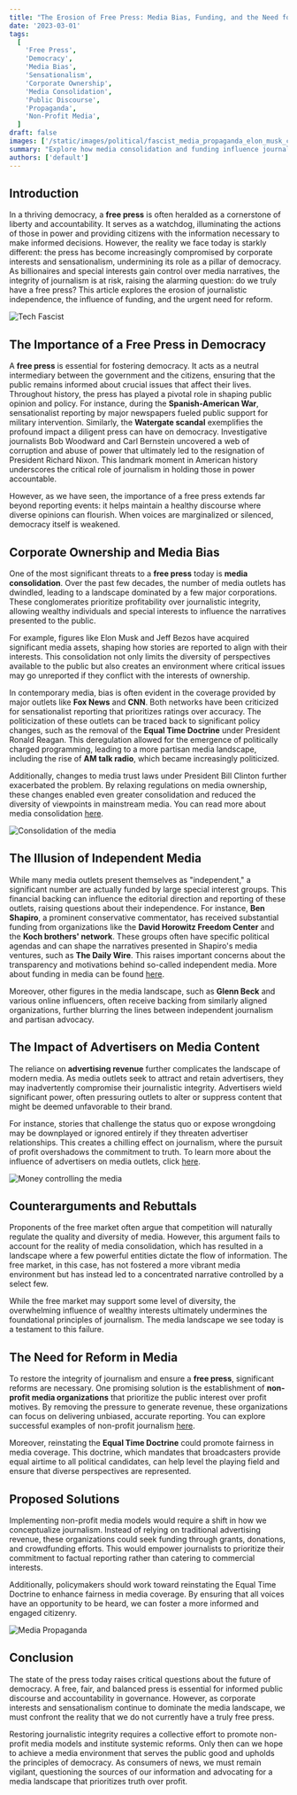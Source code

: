 ```yaml
---
title: "The Erosion of Free Press: Media Bias, Funding, and the Need for Reform"
date: '2023-03-01'
tags:
  [
    'Free Press',
    'Democracy',
    'Media Bias',
    'Sensationalism',
    'Corporate Ownership',
    'Media Consolidation',
    'Public Discourse',
    'Propaganda',
    'Non-Profit Media',
  ]
draft: false
images: ['/static/images/political/fascist_media_propaganda_elon_musk_cd661bdb-6818.png']
summary: "Explore how media consolidation and funding influence journalism, undermining the integrity of the free press and democracy. Discover the urgent need for reform."
authors: ['default']
---
```


## Introduction

In a thriving democracy, a **free press** is often heralded as a cornerstone of liberty and accountability. It serves as a watchdog, illuminating the actions of those in power and providing citizens with the information necessary to make informed decisions. However, the reality we face today is starkly different: the press has become increasingly compromised by corporate interests and sensationalism, undermining its role as a pillar of democracy. As billionaires and special interests gain control over media narratives, the integrity of journalism is at risk, raising the alarming question: do we truly have a free press? This article explores the erosion of journalistic independence, the influence of funding, and the urgent need for reform.

![Tech Fascist](/static/images/political/fascist_media_propaganda_elon_musk_cd661bdb-6818.png)

## The Importance of a Free Press in Democracy

A **free press** is essential for fostering democracy. It acts as a neutral intermediary between the government and the citizens, ensuring that the public remains informed about crucial issues that affect their lives. Throughout history, the press has played a pivotal role in shaping public opinion and policy. For instance, during the **Spanish-American War**, sensationalist reporting by major newspapers fueled public support for military intervention. Similarly, the **Watergate scandal** exemplifies the profound impact a diligent press can have on democracy. Investigative journalists Bob Woodward and Carl Bernstein uncovered a web of corruption and abuse of power that ultimately led to the resignation of President Richard Nixon. This landmark moment in American history underscores the critical role of journalism in holding those in power accountable.

However, as we have seen, the importance of a free press extends far beyond reporting events: it helps maintain a healthy discourse where diverse opinions can flourish. When voices are marginalized or silenced, democracy itself is weakened.

## Corporate Ownership and Media Bias

One of the most significant threats to a **free press** today is **media consolidation**. Over the past few decades, the number of media outlets has dwindled, leading to a landscape dominated by a few major corporations. These conglomerates prioritize profitability over journalistic integrity, allowing wealthy individuals and special interests to influence the narratives presented to the public.

For example, figures like Elon Musk and Jeff Bezos have acquired significant media assets, shaping how stories are reported to align with their interests. This consolidation not only limits the diversity of perspectives available to the public but also creates an environment where critical issues may go unreported if they conflict with the interests of ownership.

In contemporary media, bias is often evident in the coverage provided by major outlets like **Fox News** and **CNN**. Both networks have been criticized for sensationalist reporting that prioritizes ratings over accuracy. The politicization of these outlets can be traced back to significant policy changes, such as the removal of the **Equal Time Doctrine** under President Ronald Reagan. This deregulation allowed for the emergence of politically charged programming, leading to a more partisan media landscape, including the rise of **AM talk radio**, which became increasingly politicized.

Additionally, changes to media trust laws under President Bill Clinton further exacerbated the problem. By relaxing regulations on media ownership, these changes enabled even greater consolidation and reduced the diversity of viewpoints in mainstream media. You can read more about media consolidation [here](https://www.gsb.stanford.edu/insights/media-consolidation-means-less-local-news-more-right-wing-slant).

![Consolidation of the media](/static/images/political/MediaConsolidation-4214742617.png)

## The Illusion of Independent Media

While many media outlets present themselves as "independent," a significant number are actually funded by large special interest groups. This financial backing can influence the editorial direction and reporting of these outlets, raising questions about their independence. For instance, **Ben Shapiro**, a prominent conservative commentator, has received substantial funding from organizations like the **David Horowitz Freedom Center** and the **Koch brothers' network**. These groups often have specific political agendas and can shape the narratives presented in Shapiro's media ventures, such as **The Daily Wire**. This raises important concerns about the transparency and motivations behind so-called independent media. More about funding in media can be found [here](https://gbtimes.com/who-funds-the-daily-wire/#google_vignette).

Moreover, other figures in the media landscape, such as **Glenn Beck** and various online influencers, often receive backing from similarly aligned organizations, further blurring the lines between independent journalism and partisan advocacy.

## The Impact of Advertisers on Media Content

The reliance on **advertising revenue** further complicates the landscape of modern media. As media outlets seek to attract and retain advertisers, they may inadvertently compromise their journalistic integrity. Advertisers wield significant power, often pressuring outlets to alter or suppress content that might be deemed unfavorable to their brand.

For instance, stories that challenge the status quo or expose wrongdoing may be downplayed or ignored entirely if they threaten advertiser relationships. This creates a chilling effect on journalism, where the pursuit of profit overshadows the commitment to truth. To learn more about the influence of advertisers on media outlets, click [here](https://www.jstor.org/stable/23142861).

![Money controlling the media](/static/images/political/Money_controlling_the_media_ce980c5b-0297.png)

## Counterarguments and Rebuttals

Proponents of the free market often argue that competition will naturally regulate the quality and diversity of media. However, this argument fails to account for the reality of media consolidation, which has resulted in a landscape where a few powerful entities dictate the flow of information. The free market, in this case, has not fostered a more vibrant media environment but has instead led to a concentrated narrative controlled by a select few.

While the free market may support some level of diversity, the overwhelming influence of wealthy interests ultimately undermines the foundational principles of journalism. The media landscape we see today is a testament to this failure.

## The Need for Reform in Media

To restore the integrity of journalism and ensure a **free press**, significant reforms are necessary. One promising solution is the establishment of **non-profit media organizations** that prioritize the public interest over profit motives. By removing the pressure to generate revenue, these organizations can focus on delivering unbiased, accurate reporting. You can explore successful examples of non-profit journalism [here](https://www.niemanlab.org/2020/01/what-is-nonprofit-journalism-and-why-does-it-matter/).

Moreover, reinstating the **Equal Time Doctrine** could promote fairness in media coverage. This doctrine, which mandates that broadcasters provide equal airtime to all political candidates, can help level the playing field and ensure that diverse perspectives are represented.

## Proposed Solutions

Implementing non-profit media models would require a shift in how we conceptualize journalism. Instead of relying on traditional advertising revenue, these organizations could seek funding through grants, donations, and crowdfunding efforts. This would empower journalists to prioritize their commitment to factual reporting rather than catering to commercial interests.

Additionally, policymakers should work toward reinstating the Equal Time Doctrine to enhance fairness in media coverage. By ensuring that all voices have an opportunity to be heard, we can foster a more informed and engaged citizenry.

![Media Propaganda](/static/images/political/Media_propaganda_mechine.png)


## Conclusion

The state of the press today raises critical questions about the future of democracy. A free, fair, and balanced press is essential for informed public discourse and accountability in governance. However, as corporate interests and sensationalism continue to dominate the media landscape, we must confront the reality that we do not currently have a truly free press.

Restoring journalistic integrity requires a collective effort to promote non-profit media models and institute systemic reforms. Only then can we hope to achieve a media environment that serves the public good and upholds the principles of democracy. As consumers of news, we must remain vigilant, questioning the sources of our information and advocating for a media landscape that prioritizes truth over profit.

<BlogNewsletterForm title="Get twice as much done with a fifth of the code." />
